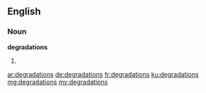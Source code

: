 ==English==

===Noun===
'''degradations'''

# {{plural of|degradation}}

[[ar:degradations]]
[[de:degradations]]
[[fr:degradations]]
[[ku:degradations]]
[[mg:degradations]]
[[my:degradations]]